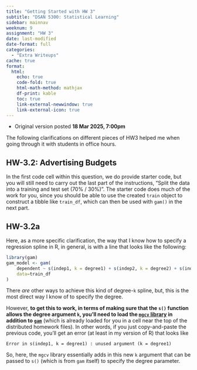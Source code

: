 ```yaml
---
title: "Getting Started with HW 3"
subtitle: "DSAN 5300: Statistical Learning"
sidebar: mainnav
weeknum: 9
assignment: "HW 3"
date: last-modified
date-format: full
categories:
  - "Extra Writeups"
cache: true
format:
  html:
    echo: true
    code-fold: true
    html-math-method: mathjax
    df-print: kable
    toc: true
    link-external-newwindow: true
    link-external-icon: true
---
```


::: {.callout-note title="Update Log" collapse="false" icon="false"}

* Original version posted **18 Mar 2025, 7:00pm**

:::

The following clarifications on different pieces of HW3 helped me when going through it with students in office hours.

## HW-3.2: Advertising Budgets

In the first code cell within this question, we do provide starter code, but you will still need to carry out the last part of the instructions, "Split the data into a training and test set (70% / 30%)". The starter code does much of the work for you, since you should be able to use the created `train` object to construct a tibble like `train_df`, which can then be used with `gam()` in the next part.

## HW-3.2a

Here, as a more specific clarification, the way that I know how to specify a regression spline in R, in general, is with a line that looks like the following:

``` .r
library(gam)
gam_model <- gam(
    dependent ~ s(indep1, k = degree1) + s(indep2, k = degree2) + s(indep3, k = degree3),
    data=train_df
)
```

There *are* other ways to achieve this kind of degree-`k` spline, but, this is the most direct way I know of to specify the degree.

However, **to get this to work, in terms of making sure that the `s()` function allows the degree argument `k`, you'll need to load the [`mgcv` library](https://www.maths.ed.ac.uk/~swood34/mgcv/) in addition to [`gam`](https://cran.r-project.org/web/packages/gam/gam.pdf)** (which is already loaded for you in a cell near the top of the distributed homework files). In other words, if you just copy-and-paste the previous code, you'll get an error (at least in my version of R) that looks like

```
Error in s(indep1, k = degree1) : unused argument (k = degree1)
```

So, here, the `mgcv` library essentially adds in this new `k` argument that can be passed to `s()` (which is from `gam` itself) to specify the degree parameter.
